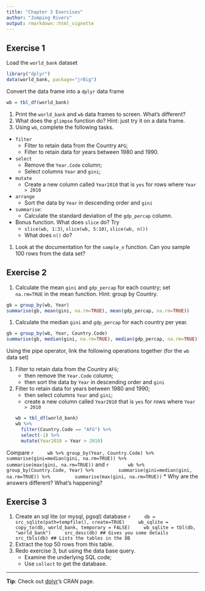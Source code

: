 ```yaml
---
title: "Chapter 3 Exercises"
author: "Jumping Rivers"
output: rmarkdown::html_vignette
---
```

<!--
%\VignetteEngine{knitr::rmarkdown}
%\VignetteIndexEntry{Chapter 3 Exercises}
-->


## Exercise 1

Load the `world_bank` dataset

```r
library("dplyr")
data(world_bank, package="jrBig")
```

Convert the data frame into a `dplyr` data frame
```r
wb = tbl_df(world_bank)
```

1. Print the `world_bank` and `wb` data frames to screen. What's different?
1. What does the `glimpse` function do? Hint: just try it on a data frame.
1. Using `wb`, complete the following tasks.
  * `filter`
    * Filter to retain data from the Country `AFG`;
    * Filter to retain data for years between 1980 and 1990.
  * `select`
    * Remove the `Year.Code` column;
    * Select columns `Year` and `gini`;
  * `mutate`
    * Create a new column called `Year2010` that is `yes` for rows where `Year > 2010`
  * `arrange`
    * Sort the data by `Year` in descending order and `gini`
  * `summarise`: 
    * Calculate the standard deviation of the `gdp_percap` column.
 * Bonus function. What does `slice` do? Try
    * `slice(wb, 1:3)`, `slice(wb, 5:10)`, `slice(wb, n())`
    * What does `n()` do?
1. Look at the documentation for the `sample_n` function. Can you sample
$100$ rows from the data set?

## Exercise 2

1. Calculate the mean `gini` and `gdp_percap` for each country; set `na.rm=TRUE` 
in the mean function. Hint: group by Country.
```r
gb = group_by(wb, Year)
summarise(gb, mean(gini, na.rm=TRUE), mean(gdp_percap, na.rm=TRUE))
```
1. Calculate the median `gini` and `gdp_percap` for each country per year.
```r
gb = group_by(wb, Year, Country.Code)
summarise(gb, median(gini, na.rm=TRUE), median(gdp_percap, na.rm=TRUE))
```

Using the pipe operator, link the following operations together (for the `wb` data set)

1. Filter to retain data from the Country `AFG`;
    * then remove the `Year.Code` column;
    * then sort the data by `Year` in descending order and `gini`
1. Filter to retain data for years between 1980 and 1990;
    * then select columns `Year` and `gini`;
    * create a new column called `Year2010` that is `yes` for rows where `Year > 2010`
```r
wb = tbl_df(world_bank)
wb %>% 
  filter(Country.Code == "AFG") %>%
  select(-1) %>%
  mutate(Year2010 = Year > 2010)
```

Compare 
    ```r
    wb %>% group_by(Year, Country.Code) %>%
        summarise(gini=median(gini, na.rm=TRUE)) %>%
        summarise(max(gini, na.rm=TRUE))
    ```
and
    ```r
      wb %>% group_by(Country.Code, Year) %>%
        summarise(gini=median(gini, na.rm=TRUE)) %>%
        summarise(max(gini, na.rm=TRUE))
    ```
  * Why are the answers different? What's happening?

## Exercise 3

1. Create an sql lite (or mysql, pgsql) database
    ```r
    db = src_sqlite(path=tempfile(), create=TRUE)
    wb_sqlite = copy_to(db, world_bank, temporary = FALSE)
    wb_sqlite = tbl(db, "world_bank")
    src_desc(db) ## Gives you some details
    src_tbls(db) ## Lists the tables in the DB
    ```
1. Extract the top 50 rows from this table.
1. Redo exercise 3, but using the data base query. 
    * Examine the underlying SQL code;
    * Use `collect` to get the database.


---
**Tip**: Check out [dplyr](https://cran.r-project.org/web/packages/dplyr/)'s CRAN 
page.
